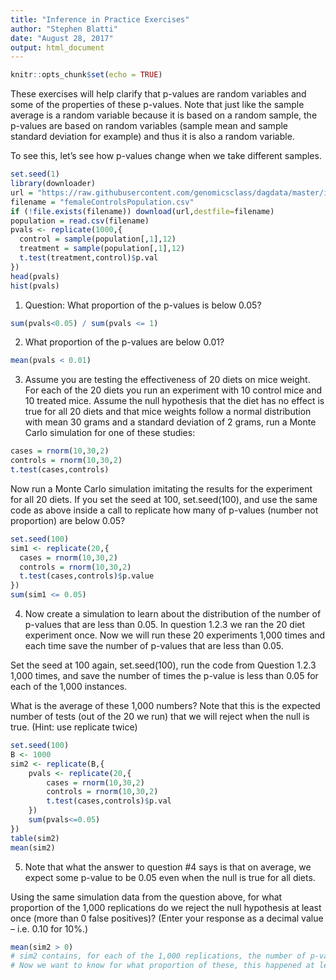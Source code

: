```yaml
---
title: "Inference in Practice Exercises"
author: "Stephen Blatti"
date: "August 28, 2017"
output: html_document
---
```


```r
knitr::opts_chunk$set(echo = TRUE)
```

These exercises will help clarify that p-values are random variables and some of the properties of these p-values. Note that just like the sample average is a random variable because it is based on a random sample, the p-values are based on random variables (sample mean and sample standard deviation for example) and thus it is also a random variable.

To see this, let's see how p-values change when we take different samples. 

```r
set.seed(1)
library(downloader)
url = "https://raw.githubusercontent.com/genomicsclass/dagdata/master/inst/extdata/femaleControlsPopulation.csv"
filename = "femaleControlsPopulation.csv"
if (!file.exists(filename)) download(url,destfile=filename)
population = read.csv(filename)
pvals <- replicate(1000,{
  control = sample(population[,1],12)
  treatment = sample(population[,1],12)
  t.test(treatment,control)$p.val
})
head(pvals)
hist(pvals)
```
1. Question: What proportion of the p-values is below 0.05?

```r
sum(pvals<0.05) / sum(pvals <= 1)
```
2. What proportion of the p-values are below 0.01?

```r
mean(pvals < 0.01)
```
3. Assume you are testing the effectiveness of 20 diets on mice weight. For each of the 20 diets you run an experiment with 10 control mice and 10 treated mice. Assume the null hypothesis that the diet has no effect is true for all 20 diets and that mice weights follow a normal distribution with mean 30 grams and a standard deviation of 2 grams, run a Monte Carlo simulation for one of these studies:

```r
cases = rnorm(10,30,2)
controls = rnorm(10,30,2)
t.test(cases,controls)
```

Now run a Monte Carlo simulation imitating the results for the experiment for all 20 diets. If you set the seed at 100, set.seed(100), and use the same code as above inside a call to replicate how many of p-values (number not proportion) are below 0.05?

```r
set.seed(100)
sim1 <- replicate(20,{
  cases = rnorm(10,30,2)
  controls = rnorm(10,30,2)
  t.test(cases,controls)$p.value
})
sum(sim1 <= 0.05)
```

4. Now create a simulation to learn about the distribution of the number of p-values that are less than 0.05. In question 1.2.3 we ran the 20 diet experiment once. Now we will run these 20 experiments 1,000 times and each time save the number of p-values that are less than 0.05.

Set the seed at 100 again, set.seed(100), run the code from Question 1.2.3 1,000 times, and save the number of times the p-value is less than 0.05 for each of the 1,000 instances.

What is the average of these 1,000 numbers? Note that this is the expected number of tests (out of the 20 we run) that we will reject when the null is true. (Hint: use replicate twice)

```r
set.seed(100)
B <- 1000
sim2 <- replicate(B,{
    pvals <- replicate(20,{
        cases = rnorm(10,30,2)
        controls = rnorm(10,30,2)
        t.test(cases,controls)$p.val
    })
    sum(pvals<=0.05)
})
table(sim2)
mean(sim2)
```
5. Note that what the answer to question #4 says is that on average, we expect some p-value to be 0.05 even when the null is true for all diets.

Using the same simulation data from the question above, for what proportion of the 1,000 replications do we reject the null hypothesis at least once (more than 0 false positives)? (Enter your response as a decimal value -- i.e. 0.10 for 10%.)
```r
mean(sim2 > 0)
# sim2 contains, for each of the 1,000 replications, the number of p-values that were less than 0.05. 
# Now we want to know for what proportion of these, this happened at least once
```


















